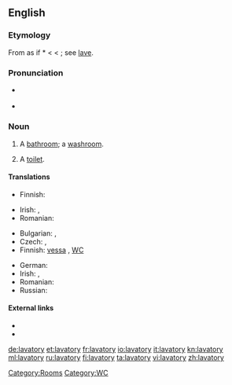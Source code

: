 ==English==

===Etymology===
From {{etyl|la}} as if *{{term||lavatorius}} < {{etyl|LL.}} {{term|lavator||a clothes washer}} < {{term|lavo|lavō|wash|lang=la}}; see [[lave]].

===Pronunciation===
* {{a|UK}} {{IPA|/ˈlæv.ə.tri/|/ˈlæv.ə.təɹ.i/}}
* {{a|US}} {{IPA|/ˈlæv.ə.tɔɹ.i/}}

===Noun===
{{en-noun|lavatories}}

# A [[bathroom]]; a [[washroom]].
# {{British|Australia}} A [[toilet]].

====Translations====
{{trans-top|bathroom}}
* Finnish: {{t-|fi|kylpyhuone}}
{{trans-mid}}
* Irish: {{t|ga|ionlann|f}}, {{t|ga|leithreas|m}}
* Romanian: {{t|ro|cameră de baie|f}}
{{trans-bottom}}

{{trans-top|toilet}}
* Bulgarian: {{t-|bg|нужник|m|tr=núžnik}},  {{t-|bg|клозет|m|tr=klozét}}
* Czech: {{t-|cs|záchod|m}}, {{t+|cs|WC}}
* Finnish: [[vessa]] {{qualifier|colloquial}}, [[WC]]
{{trans-mid}}
* German: {{t|de|Wasserklosett|n}}
* Irish: {{t|ga|ionlann|f}}, {{t|ga|leithreas|m}}
* Romanian: {{t|ro|WC|n}}
* Russian: {{t+|ru|уборная|f|tr=ubórnaja}}
{{trans-bottom}}

====External links====
* {{R:Webster 1913}}
* {{R:Century 1911}}

[[Category:Rooms]]
[[Category:WC]]

[[de:lavatory]]
[[et:lavatory]]
[[fr:lavatory]]
[[io:lavatory]]
[[it:lavatory]]
[[kn:lavatory]]
[[ml:lavatory]]
[[ru:lavatory]]
[[fi:lavatory]]
[[ta:lavatory]]
[[vi:lavatory]]
[[zh:lavatory]]